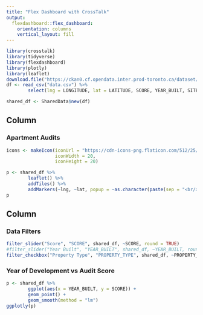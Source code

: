 ```yaml
---
title: "Flex Dashboard with CrossTalk"
output: 
  flexdashboard::flex_dashboard:
    orientation: columns
    vertical_layout: fill
---
```


```r
library(crosstalk)
library(tidyverse)
library(flexdashboard)
library(plotly)
library(leaflet)
download.file("https://ckan0.cf.opendata.inter.prod-toronto.ca/dataset/4ef82789-e038-44ef-a478-a8f3590c3eb1/resource/979fb513-5186-41e9-bb23-7b5cc6b89915/download/Apartment%20Building%20Evaluation.csv", "data.csv")
df <- read_csv("data.csv") %>%
        select(lng = LONGITUDE, lat = LATITUDE, SCORE, YEAR_BUILT, SITE_ADDRESS, PROPERTY_TYPE) %>% slice_sample(n = 200)

shared_df <- SharedData$new(df)
```

## Column {data-width="500"}

### **Apartment Audits**

```r
icons <- makeIcon(iconUrl = "https://cdn-icons-png.flaticon.com/512/25/25694.png", 
                  iconWidth = 20,
                  iconHeight = 20)

p <- shared_df %>%
        leaflet() %>%
        addTiles() %>%
        addMarkers(~lng, ~lat, popup = ~as.character(paste(sep = "<br/>",SITE_ADDRESS,paste('Score: ',SCORE),paste('Year Built: ',YEAR_BUILT))), label = ~as.character(SITE_ADDRESS), icon = icons)
p
```

## Column {data-width="500"}

### **Data Filters**

```r
filter_slider("Score", "SCORE", shared_df, ~SCORE, round = TRUE)
#filter_slider("Year Built", "YEAR_BUILT", shared_df, ~YEAR_BUILT, round = TRUE)
filter_checkbox("Property Type", "PROPERTY_TYPE", shared_df, ~PROPERTY_TYPE, inline = TRUE)

```

### **Year of Development vs Audit Score**

```r
p <- shared_df %>%
        ggplot(aes(x = YEAR_BUILT, y = SCORE)) +
        geom_point() +
        geom_smooth(method = "lm")
ggplotly(p)
```
